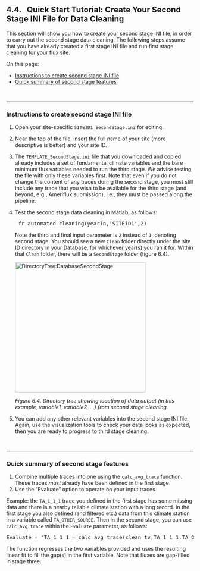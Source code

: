 ## 4.4. &nbsp; Quick Start Tutorial: Create Your Second Stage INI File for Data Cleaning 

<link rel="stylesheet" href="css/style.css">

This section will show you how to create your second stage INI file, in order to carry out the second stage data cleaning. The following steps assume that you have already created a first stage INI file and run first stage cleaning for your flux site.

On this page:

- <a href="#div_id_InstructionsSecondStageINI">Instructions to create second stage INI file</a>
- <a href="#div_id_SecondStageFeatures">Quick summary of second stage features</a>

<br>
<div id="div_id_InstructionsSecondStageINI">
<hr>

### Instructions to create second stage INI file

1. Open your site-specific `SITEID1_SecondStage.ini` for editing.
2. Near the top of the file, insert the full name of your site (more descriptive is better) and your site ID. 
3. The `TEMPLATE_SecondStage.ini` file that you downloaded and copied already includes a set of fundamental climate variables and the bare minimum flux variables needed to run the third stage. We advise testing the file with only these variables first. Note that even if you do not change the content of any traces during the second stage, you must still include any trace that you wish to be available for the third stage (and beyond, e.g., Ameriflux submission), i.e., they must be passed along the pipeline.
4. Test the second stage data cleaning in Matlab, as follows:
    <pre>
    fr_automated_cleaning(yearIn,'SITEID1',2)</pre>
    
    Note the third and final input parameter is `2` instead of `1`, denoting second stage. You should see a new `Clean` folder directly under the site ID directory in your Database, for whichever year(s) you ran it for. Within that `Clean` folder, there will be a `SecondStage` folder (figure 6.4).

    <img src="images/directory_trees/DirectoryTree6b_short.jpg" alt="DirectoryTree:DatabaseSecondStage" width="350"/>

    *Figure 6.4. Directory tree showing location of data output (in this example, variable1, variable2, ...) from second stage cleaning.*

5. You can add any other relevant variables into the second stage INI file. Again, use the visualization tools to check your data looks as expected, then you are ready to progress to third stage cleaning.

</div>
<br>
<div id="div_id_SecondStageFeatures">
<hr>

### Quick summary of second stage features
1. Combine multiple traces into one using the `calc_avg_trace` function. These traces *must* already have been defined in the first stage.
2. Use the "Evaluate" option to operate on your input traces.

Example: the `TA_1_1_1` trace you defined in the first stage has some missing data and there is a nearby reliable climate station with a long record. In the first stage you also defined (and filtered etc.) data from this climate station in a variable called `TA_OTHER_SOURCE`. Then in the second stage, you can use `calc_avg_trace` within the `Evaluate` parameter, as follows:
<pre>
Evaluate = 'TA_1_1_1 = calc_avg_trace(clean_tv,TA_1_1_1,TA_OTHER_SOURCE,-1)';</pre>

The function regresses the two variables provided and uses the resulting linear fit to fill the gap(s) in the first variable. <!-- For more details on second stage cleaning see the full documentation section 6.5 [XXX link]. -->Note that fluxes are gap-filled in stage three. 

</div>